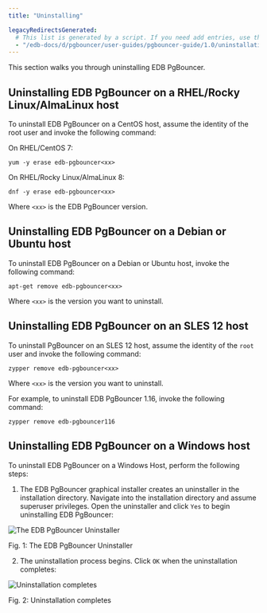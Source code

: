 ```yaml
---
title: "Uninstalling"

legacyRedirectsGenerated:
  # This list is generated by a script. If you need add entries, use the `legacyRedirects` key.
  - "/edb-docs/d/pgbouncer/user-guides/pgbouncer-guide/1.0/uninstallation.html"
---
```




This section walks you through uninstalling EDB PgBouncer.

## Uninstalling EDB PgBouncer on a RHEL/Rocky Linux/AlmaLinux host

To uninstall EDB PgBouncer on a CentOS host, assume the identity of the root user and invoke the following command:

On RHEL/CentOS 7:

``` text
yum -y erase edb-pgbouncer<xx>
```

On RHEL/Rocky Linux/AlmaLinux 8:

``` text
dnf -y erase edb-pgbouncer<xx>
```

Where `<xx>` is the EDB PgBouncer version.

## Uninstalling EDB PgBouncer on a Debian or Ubuntu host

To uninstall EDB PgBouncer on a Debian or Ubuntu host, invoke the following command:

``` text
apt-get remove edb-pgbouncer<xx>
```

Where `<xx>` is the version you want to uninstall.

## Uninstalling EDB PgBouncer on an SLES 12 host

To uninstall PgBouncer on an SLES 12 host, assume the identity of the `root` user and invoke the following command:

``` text
zypper remove edb-pgbouncer<xx>
```

Where `<xx>` is the version you want to uninstall.

For example, to uninstall EDB PgBouncer 1.16, invoke the following command:

``` text
zypper remove edb-pgbouncer116
```

## Uninstalling EDB PgBouncer on a Windows host

To uninstall EDB PgBouncer on a Windows Host, perform the following steps:

1.  The EDB PgBouncer graphical installer creates an uninstaller in the installation directory. Navigate into the installation directory and assume superuser privileges. Open the uninstaller and click `Yes` to begin uninstalling EDB PgBouncer:

![The EDB PgBouncer Uninstaller](images/uninstall1.png)

Fig. 1: The EDB PgBouncer Uninstaller

2.  The uninstallation process begins. Click `OK` when the uninstallation completes:

![Uninstallation completes](images/uninstall2.png)

Fig. 2: Uninstallation completes
